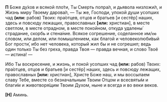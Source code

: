**П** Боже ду́хов и всякой пло́ти, Ты Смерть попра́л, и дьявола низложи́л, и Жизнь миру Твоему дарова́л, — Ты же, Господи, упокой души усопших чад **(или:** рабов<R>)</R> Твоих: пра́отцев, отцов и братьев <R>[</R>и сестёр<R>]</R> наших, здесь и повсюду лежащих, православных **[или:** христиан<R>]</R>, в месте светлом, в месте отрадном, в месте покойном, откуда удалены́ страдание, скорбь и стена́ние. Всякое согрешение, соделанное им/`ею` словом, или делом, или помышлением, как благой и человеколюби́вый Бог прости́, ибо нет человека, который жил бы и не согрешил; ведь один только Ты без греха, правда Твоя — правда вечная, и слово Твоё — истина! —

Ибо Ты воскресение, и жизнь, и покой усопших чад **(или:** рабов<R>)</R> Твоих: пра́отцев, отцов и братьев <R>[</R>и сестёр<R>]</R> наших, здесь и повсюду лежащих, православных **[или:** христиан<R>]</R>, Христе Боже наш, и мы воссылаем славу Тебе, вместе со безначальным Твоим Отцом и всесвяты́м и благи́м и животворя́щим Твоим Духом, ныне и всегда и во веки веков.

**[Н]** Аминь.
